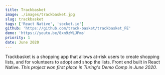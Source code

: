 ```yaml
---
title: Trackbasket
image: ./images/trackbasket.jpg
slug: trackbasket
tags: ['React Native', 'socket.io']
github: 'https://github.com/track-basket/trackbasket_FE'
demo: 'https://youtu.be/8xn9zWLJPms'
priority: 1
date: June 2020
---
```


Trackbasket is a shopping app that allows at-risk users to create shopping lists, and for volunteers to adopt and shop the lists. Front end built in React Native. *This project won first place in Turing's Demo Comp in June 2020.*